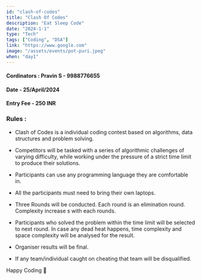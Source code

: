 ```yaml
---
id: "clash-of-codes"
title: "Clash Of Codes"
description: "Eat Sleep Code"
date: "2024-1-1"
type: "Tech"
tags: ["Coding", "DSA"]
link: "https://www.google.com"
image: "/assets/events/pot-puri.jpeg"
when: "day1"
---
```


<h4>Cordinators : Pravin S - 9988776655</h4>
<h4>Date - 25/April/2024</h4>
<h4>Entry Fee - 250 INR</h4>

<h3>Rules :</h3>

- Clash of Codes is a individual coding contest based on algorithms, data structures and problem solving.

- Competitors will be tasked with a series of algorithmic challenges of varying difficulty, while working under the pressure of a strict time limit to produce their solutions.

- Participants can use any programming language they are comfortable in.

- All the participants must need to bring their own laptops.

- Three Rounds will be conducted. Each round is an elimination round. Complexity increase s with each rounds.

- Participants who solved the problem within the time limit will be selected to next round. In case any dead heat happens, time complexity and space complexity will be analysed for the result.

- Organiser results will be final.

- If any team/individual caught on cheating that team will be disqualified.

Happy Coding 🚀
